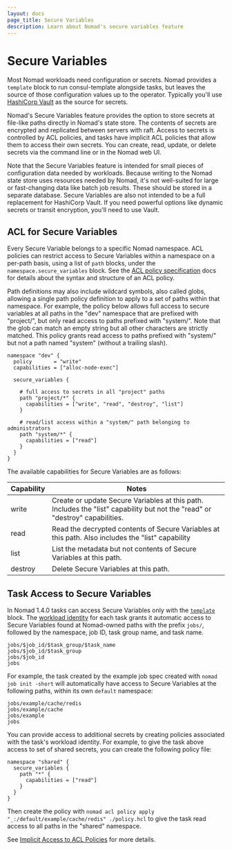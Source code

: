 ```yaml
---
layout: docs
page_title: Secure Variables
description: Learn about Nomad's secure variables feature
---
```


# Secure Variables

Most Nomad workloads need configuration or secrets. Nomad provides a `template`
block to run consul-template alongside tasks, but leaves the source of those
configuration values up to the operator. Typically you'll use [HashiCorp Vault]
as the source for secrets.

Nomad's Secure Variables feature provides the option to store secrets at
file-like paths directly in Nomad's state store. The contents of secrets are
encrypted and replicated between servers with raft. Access to secrets is
controlled by ACL policies, and tasks have implicit ACL policies that allow them
to access their own secrets. You can create, read, update, or delete secrets via
the command line or in the Nomad web UI.

Note that the Secure Variables feature is intended for small pieces of
configuration data needed by workloads. Because writing to the Nomad state store
uses resources needed by Nomad, it's not well-suited for large or fast-changing
data like batch job results. These should be stored in a separate
database. Secure Variables are also not intended to be a full replacement for
HashiCorp Vault. If you need powerful options like dynamic secrets or transit
encryption, you'll need to use Vault.

## ACL for Secure Variables

Every Secure Variable belongs to a specific Nomad namespace. ACL policies can
restrict access to Secure Variables within a namespace on a per-path basis,
using a list of `path` blocks, under the `namespace.secure_variables` block. See
the [ACL policy specification] docs for details about the syntax and structure
of an ACL policy.

Path definitions may also include wildcard symbols, also called globs, allowing
a single path policy definition to apply to a set of paths within that
namespace. For example, the policy below allows full access to secure variables
at all paths in the "dev" namespace that are prefixed with "project/", but only
read access to paths prefixed with "system/". Note that the glob can match an
empty string but all other characters are strictly matched. This policy grants
read access to paths prefixed with "system/" but not a path named "system"
(without a trailing slash).

```hcl
namespace "dev" {
  policy       = "write"
  capabilities = ["alloc-node-exec"]

  secure_variables {

    # full access to secrets in all "project" paths
    path "project/*" {
      capabilities = ["write", "read", "destroy", "list"]
    }

    # read/list access within a "system/" path belonging to administrators
    path "system/*" {
      capabilities = ["read"]
    }
  }
}
```

The available capabilities for Secure Variables are as follows:

| Capability | Notes                                                                                                                        |
|------------|------------------------------------------------------------------------------------------------------------------------------|
| write      | Create or update Secure Variables at this path. Includes the "list" capability but not the "read" or "destroy" capabilities. |
| read       | Read the decrypted contents of Secure Variables at this path. Also includes the "list" capability                            |
| list       | List the metadata but not contents of Secure Variables at this path.                                                         |
| destroy    | Delete Secure Variables at this path.                                                                                        |

## Task Access to Secure Variables

In Nomad 1.4.0 tasks can access Secure Variables only with the [`template`]
block. The [workload identity] for each task grants it automatic access to
Secure Variables found at Nomad-owned paths with the prefix `jobs/`, followed by
the namespace, job ID, task group name, and task name.

```
jobs/$job_id/$task_group/$task_name
jobs/$job_id/$task_group
jobs/$job_id
jobs
```

For example, the task created by the example job spec created with `nomad job
init -short` will automatically have access to Secure Variables at the following
paths, within its own `default` namespace:

```
jobs/example/cache/redis
jobs/example/cache
jobs/example
jobs
```

You can provide access to additional secrets by creating policies associated
with the task's workload identity. For example, to give the task above access to
set of shared secrets, you can create the following policy file:

```hcl
namespace "shared" {
  secure_variables {
    path "*" {
      capabilities = ["read"]
    }
  }
}
```

Then create the policy with `nomad acl policy apply
"_:/default/example/cache/redis" ./policy.hcl` to give the task read access to
all paths in the "shared" namespace.

See [Implicit Access to ACL Policies] for more details.

[HashiCorp Vault]: https://vaultproject.io
[ACL policy specification]: docs/other-specifications/acl-policy
[`template`]: /docs/job-specification/template
[workload identity]: /docs/concepts/workload-identity
[Implicit Access to ACL Policies]: /docs/concepts/workload-identity#implicit-access-to-acl-policies
